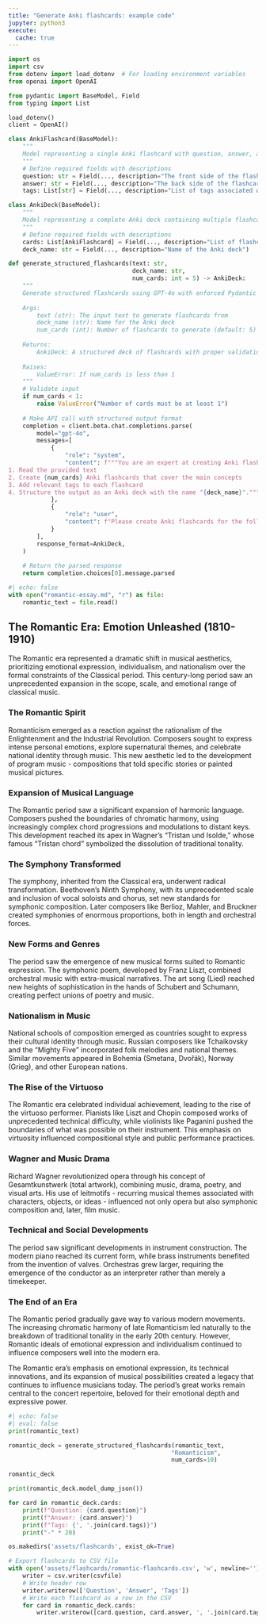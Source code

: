 ```yaml
---
title: "Generate Anki flashcards: example code"
jupyter: python3
execute: 
  cache: true
---
```


```python
import os
import csv
from dotenv import load_dotenv  # For loading environment variables
from openai import OpenAI 

from pydantic import BaseModel, Field
from typing import List
```

```python
load_dotenv()
client = OpenAI()
```

```python
class AnkiFlashcard(BaseModel):
    """
    Model representing a single Anki flashcard with question, answer, and tags.
    """
    # Define required fields with descriptions
    question: str = Field(..., description="The front side of the flashcard containing the question")
    answer: str = Field(..., description="The back side of the flashcard containing the answer")
    tags: List[str] = Field(..., description="List of tags associated with the flashcard")
```

```python
class AnkiDeck(BaseModel):
    """
    Model representing a complete Anki deck containing multiple flashcards.
    """
    # Define required fields with descriptions
    cards: List[AnkiFlashcard] = Field(..., description="List of flashcards in the deck")
    deck_name: str = Field(..., description="Name of the Anki deck")
```

```python
def generate_structured_flashcards(text: str, 
                                   deck_name: str, 
                                   num_cards: int = 5) -> AnkiDeck:
    """
    Generate structured flashcards using GPT-4o with enforced Pydantic model output.
    
    Args:
        text (str): The input text to generate flashcards from
        deck_name (str): Name for the Anki deck
        num_cards (int): Number of flashcards to generate (default: 5)
        
    Returns:
        AnkiDeck: A structured deck of flashcards with proper validation
        
    Raises:
        ValueError: If num_cards is less than 1
    """
    # Validate input
    if num_cards < 1:
        raise ValueError("Number of cards must be at least 1")
    
    # Make API call with structured output format
    completion = client.beta.chat.completions.parse(
        model="gpt-4o",
        messages=[
            {
                "role": "system",
                "content": f"""You are an expert at creating Anki flashcards. Your task is to:
1. Read the provided text
2. Create {num_cards} Anki flashcards that cover the main concepts
3. Add relevant tags to each flashcard
4. Structure the output as an Anki deck with the name "{deck_name}"."""
            },
            {
                "role": "user",
                "content": f"Please create Anki flashcards for the following text: {text}"
            }
        ],
        response_format=AnkiDeck,
    )
    
    # Return the parsed response
    return completion.choices[0].message.parsed
```


```python
#| echo: false
with open("romantic-essay.md", "r") as file:
    romantic_text = file.read()
```

:::{.callout-note collapse=true title="`romantic_text`"}
## The Romantic Era: Emotion Unleashed (1810-1910)

The Romantic era represented a dramatic shift in musical aesthetics, prioritizing emotional expression, individualism, and nationalism over the formal constraints of the Classical period. This century-long period saw an unprecedented expansion in the scope, scale, and emotional range of classical music.

### The Romantic Spirit

Romanticism emerged as a reaction against the rationalism of the Enlightenment and the Industrial Revolution. Composers sought to express intense personal emotions, explore supernatural themes, and celebrate national identity through music. This new aesthetic led to the development of program music - compositions that told specific stories or painted musical pictures.

### Expansion of Musical Language

The Romantic period saw a significant expansion of harmonic language. Composers pushed the boundaries of chromatic harmony, using increasingly complex chord progressions and modulations to distant keys. This development reached its apex in Wagner's "Tristan und Isolde," whose famous "Tristan chord" symbolized the dissolution of traditional tonality.

### The Symphony Transformed

The symphony, inherited from the Classical era, underwent radical transformation. Beethoven's Ninth Symphony, with its unprecedented scale and inclusion of vocal soloists and chorus, set new standards for symphonic composition. Later composers like Berlioz, Mahler, and Bruckner created symphonies of enormous proportions, both in length and orchestral forces.

### New Forms and Genres

The period saw the emergence of new musical forms suited to Romantic expression. The symphonic poem, developed by Franz Liszt, combined orchestral music with extra-musical narratives. The art song (Lied) reached new heights of sophistication in the hands of Schubert and Schumann, creating perfect unions of poetry and music.

### Nationalism in Music

National schools of composition emerged as countries sought to express their cultural identity through music. Russian composers like Tchaikovsky and the "Mighty Five" incorporated folk melodies and national themes. Similar movements appeared in Bohemia (Smetana, Dvořák), Norway (Grieg), and other European nations.

### The Rise of the Virtuoso

The Romantic era celebrated individual achievement, leading to the rise of the virtuoso performer. Pianists like Liszt and Chopin composed works of unprecedented technical difficulty, while violinists like Paganini pushed the boundaries of what was possible on their instrument. This emphasis on virtuosity influenced compositional style and public performance practices.

### Wagner and Music Drama

Richard Wagner revolutionized opera through his concept of Gesamtkunstwerk (total artwork), combining music, drama, poetry, and visual arts. His use of leitmotifs - recurring musical themes associated with characters, objects, or ideas - influenced not only opera but also symphonic composition and, later, film music.

### Technical and Social Developments

The period saw significant developments in instrument construction. The modern piano reached its current form, while brass instruments benefited from the invention of valves. Orchestras grew larger, requiring the emergence of the conductor as an interpreter rather than merely a timekeeper.

### The End of an Era

The Romantic period gradually gave way to various modern movements. The increasing chromatic harmony of late Romanticism led naturally to the breakdown of traditional tonality in the early 20th century. However, Romantic ideals of emotional expression and individualism continued to influence composers well into the modern era.

The Romantic era's emphasis on emotional expression, its technical innovations, and its expansion of musical possibilities created a legacy that continues to influence musicians today. The period's great works remain central to the concert repertoire, beloved for their emotional depth and expressive power.
:::

```python
#| echo: false
#| eval: false
print(romantic_text)
```


```python
romantic_deck = generate_structured_flashcards(romantic_text,
                                              "Romanticism", 
                                              num_cards=10)
```

```python
romantic_deck
```

```python
print(romantic_deck.model_dump_json())
```

```python
for card in romantic_deck.cards:
    print(f"Question: {card.question}")
    print(f"Answer: {card.answer}")
    print(f"Tags: {', '.join(card.tags)}")
    print("-" * 20)
```

```python
os.makedirs('assets/flashcards', exist_ok=True)

# Export flashcards to CSV file
with open('assets/flashcards/romantic-flashcards.csv', 'w', newline='') as csvfile:
    writer = csv.writer(csvfile)
    # Write header row
    writer.writerow(['Question', 'Answer', 'Tags'])
    # Write each flashcard as a row in the CSV
    for card in romantic_deck.cards:
        writer.writerow([card.question, card.answer, ', '.join(card.tags)])
```